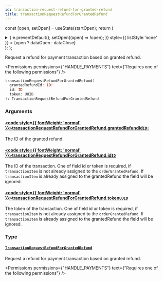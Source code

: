 ```yaml
---
id: transaction-request-refund-for-granted-refund
title: transactionRequestRefundForGrantedRefund
---
```






const [open, setOpen] = useState(startOpen);
return (
<details {...(open ? { open: true } : {})} className="details" style={{ border:'none', boxShadow:'none', background:'var(--ifm-background-color)' }}>
<summary
onClick={(e) => {
e.preventDefault();
setOpen((open) => !open);
}}
style={{ listStyle:'none' }} >
{open ? dataOpen : dataClose}
</summary>
{open && children}
</details>
);
};

Request a refund for payment transaction based on granted refund.


<Badge text="Added in Saleor 3.15" class="badge badge--secondary margin-bottom--sm" />


<FeaturePreview />


<Permissions permissions={"HANDLE_PAYMENTS"} text={"Requires one of the following permissions"} />


```graphql
transactionRequestRefundForGrantedRefund(
  grantedRefundId: ID!
  id: ID
  token: UUID
): TransactionRequestRefundForGrantedRefund
```

### Arguments

#### [<code style={{ fontWeight: 'normal' }}>transactionRequestRefundForGrantedRefund.<b>grantedRefundId</b></code>](#)<Bullet />[`ID!`](../../../api-reference/miscellaneous/scalars/id.mdx) <Badge class="badge badge--secondary" text="non-null"/> <Badge class="badge badge--secondary" text="scalar"/> <Badge class="badge badge--secondary" text="miscellaneous"/>

The ID of the granted refund.

#### [<code style={{ fontWeight: 'normal' }}>transactionRequestRefundForGrantedRefund.<b>id</b></code>](#)<Bullet />[`ID`](../../../api-reference/miscellaneous/scalars/id.mdx) <Badge class="badge badge--secondary" text="scalar"/> <Badge class="badge badge--secondary" text="miscellaneous"/>

The ID of the transaction. One of field id or token is required, if `transactionItem` is not already assigned to the `orderGrantedRefund`. If `transactionItem` is already assigned to the grantedRefund the field will be ignored.

#### [<code style={{ fontWeight: 'normal' }}>transactionRequestRefundForGrantedRefund.<b>token</b></code>](#)<Bullet />[`UUID`](../../../api-reference/miscellaneous/scalars/uuid.mdx) <Badge class="badge badge--secondary" text="scalar"/> <Badge class="badge badge--secondary" text="miscellaneous"/>

The token of the transaction. One of field id or token is required, if `transactionItem` is not already assigned to the `orderGrantedRefund`. If `transactionItem` is already assigned to the grantedRefund the field will be ignored.

### Type

#### [`TransactionRequestRefundForGrantedRefund`](../../../api-reference/payments/objects/transaction-request-refund-for-granted-refund.mdx) <Badge class="badge badge--secondary" text="object"/> <Badge class="badge badge--secondary" text="payments"/>

Request a refund for payment transaction based on granted refund.


<Badge text="Added in Saleor 3.15" class="badge badge--secondary margin-bottom--sm" />


<FeaturePreview />


<Permissions permissions={"HANDLE_PAYMENTS"} text={"Requires one of the following permissions"} />



